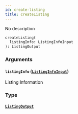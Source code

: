 ```yaml
---
id: create-listing
title: createListing
---
```


No description

```graphql
createListing(
  listingInfo: ListingInfoInput
): ListingOutput

```

### Arguments

#### `listingInfo` ([`ListingInfoInput`](../../label-service/inputs/listing-info-input))

Listing Information

### Type

#### [`ListingOutput`](../../label-service/objects/listing-output)
